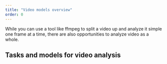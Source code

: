 ```yaml
---
title: "Video models overview"
order: 0
---
```


While you can use a tool like ffmpeg to split a video up and analyze it simple one frame at a time, there are also opportunities to analyze video as a whole.

## Tasks and models for video analysis